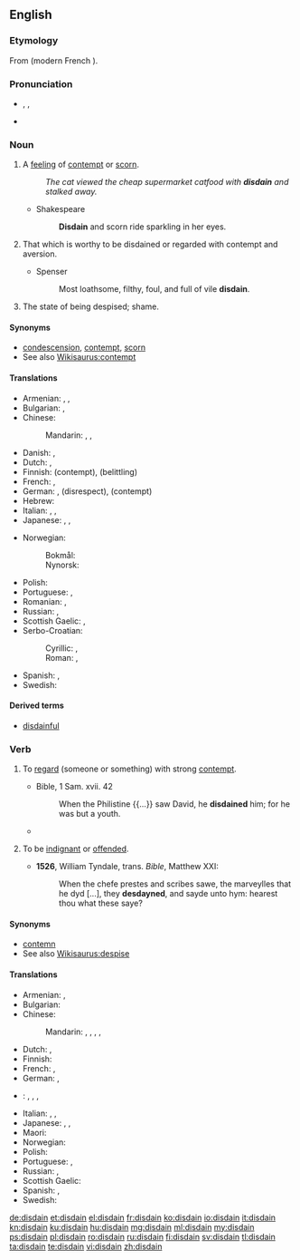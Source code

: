 {{was wotd|2010|January|19}}
==English==
{{wikipedia|dab=disdain}}

===Etymology===
From {{etyl|fro|en}} {{term|desdeignier|lang=fro}} (modern French {{term|dédaigner|lang=fr}}).

===Pronunciation===
* {{enPR|dĭs-dān'}}, {{IPA|/dɪsˈdeɪn/}}, {{X-SAMPA|/dIs"deIn/}}
* {{rhymes|eɪn}}

===Noun===
{{en-noun|-}}

# {{context|uncountable|lang=en}} A [[feeling]] of [[contempt]] or [[scorn]].
#: ''The cat viewed the cheap supermarket catfood with '''disdain''' and stalked away.''
#* Shakespeare
#*: '''Disdain''' and scorn ride sparkling in her eyes.
# {{context|obsolete|lang=en}} That which is worthy to be disdained or regarded with contempt and aversion.
#* Spenser
#*: Most loathsome, filthy, foul, and full of vile '''disdain'''.
# {{context|obsolete|lang=en}} The state of being despised; shame.
#: {{rfquotek|Shakespeare}}

====Synonyms====
* [[condescension]], [[contempt]], [[scorn]]
* See also [[Wikisaurus:contempt]]

====Translations====
{{trans-top|feeling of contempt or scorn}}
* Armenian: {{t-|hy|արհամարհանք|tr=arhamarhank’}}, {{t-|hy|քամահրանք|tr=k’amahrank’}}, {{t-|hy|գոռոզություն|tr=goṙozut’yun}}
* Bulgarian: {{t+|bg|презрение|n}}, {{t+|bg|пренебрежение|n}}
* Chinese:
*: Mandarin: {{t|cmn|不屑|tr=bùxiè|sc=Hani}}, {{t|cmn|蔑視|sc=Hani}}, {{t|cmn|蔑视|tr=mièshì|sc=Hani}}
* Danish: {{t-|da|despekt}}, {{t-|da|foragt}}
* Dutch: {{t-|nl|ongenoegen}}, {{t-|nl|verachting|f}}
* Finnish: {{t-|fi|halveksunta}} (contempt), {{t-|fi|väheksyntä}} (belittling)
* French: {{t+|fr|dédain|m}}, {{t+|fr|mépris|m}}
* German: {{t+|de|Verachtung|f}}, {{t-|de|Geringschätzung|f}} (disrespect), {{t-|de|Missachtung|f}} (contempt)
* Hebrew: {{t-|he|בוז|tr=buz|sc=Hebr}}
* Italian: {{t-|it|sdegno|m}}, {{t-|it|disdegno|m}}, {{t+|it|disprezzo|m}}
* Japanese: {{t+|ja|軽蔑|tr=けいべつ, keibetsu|sc=Jpan}}, {{t+|ja|蔑視|tr=べっし, besshi|sc=Jpan}}, {{t+|ja|侮蔑|tr=ぶべつ, bubetsu|sc=Jpan}}
{{trans-mid}}
* Norwegian:
*: Bokmål: {{t+|no|forakt|m}}
*: Nynorsk: {{t-|nn|forakt|f}}
* Polish: {{t+|pl|pogarda|f}}
* Portuguese: {{t+|pt|desdém|m}}, {{t+|pt|desprezo|m}}
* Romanian: {{t+|ro|desconsiderare|f}}, {{t+|ro|dispreț|n}}
* Russian: {{t+|ru|презрение|n|tr=prezrénije}}, {{t+|ru|пренебрежение|n|tr=prenebrežénije}}
* Scottish Gaelic: {{t-|gd|tàire|f}}, {{t-|gd|dìmeas|f}}
* Serbo-Croatian:
*: Cyrillic: {{t-|sh|презир|m}}, {{t-|sh|пријезир|m}}
*: Roman: {{t-|sh|prezir|m}}, {{t-|sh|prijezir|m}}
* Spanish: {{t+|es|desdén|m}}, {{t+|es|desprecio|m}}
* Swedish: {{t+|sv|förakt}}
{{trans-bottom}}

====Derived terms====
* [[disdainful]]

===Verb===
{{en-verb}}

# {{context|transitive|lang=en}} To [[regard]] (someone or something) with strong [[contempt]].
#* Bible, 1 Sam. xvii. 42
#*: When the Philistine {{...}} saw David, he '''disdained''' him; for he was but a youth.
#* {{quote-news|year=2012|date=November 7|author=Matt Bai|title=Winning a Second Term, Obama Will Confront Familiar Headwinds|work=New York Times|url=http://www.nytimes.com/2012/11/07/us/politics/in-president-obamas-second-term-familiar-challenges.html?pagewanted=all&_r=0
|passage=The country’s first black president, and its first president to reach adulthood after the Vietnam War and Watergate, Mr. Obama seemed like a digital-age leader who could at last dislodge the stalemate between those who clung to the government of the Great Society, on the one hand, and those who '''disdained''' the very idea of government, on the other.}}
# {{context|intransitive|obsolete|lang=en}} To be [[indignant]] or [[offended]].
#* '''1526''', William Tyndale, trans. ''Bible'', Matthew XXI:
#*: When the chefe prestes and scribes sawe, the marveylles that he dyd [...], they '''desdayned''', and sayde unto hym: hearest thou what these saye?

====Synonyms====
* [[contemn]]
* See also [[Wikisaurus:despise]]

====Translations====
{{trans-top|to regard someone with strong contempt}}
* Armenian: {{t-|hy|արհամարհել|tr=arhamarhel}}, {{t-|hy|քամահրել|tr=k’amahrel}}
* Bulgarian: {{t+|bg|презирам}}
* Chinese:
*: Mandarin: {{t|cmn|不屑|tr=bùxiè|sc=Hani}}, {{t|cmn|蔑視|sc=Hani}}, {{t|cmn|蔑视|tr=mièshì|sc=Hani}}, {{t|cmn|輕蔑|sc=Hani}}, {{t|cmn|轻蔑|tr=qīngmiè|sc=Hani}}
* Dutch: {{t+|nl|minachten}}, {{t-|nl|versmaden}}
* Finnish: {{t-|fi|halveksua}}
* French: {{t+|fr|dédaigner}}, {{t+|fr|mépriser}}
* German: {{t+|de|verachten}}, {{t+|de|verschmähen}}
* {{ttbc|id}}: {{t+|id|hina|alt=menghina?}} <!-- was "[[hina|menghina]]?" -->, {{tø|id|[[anggap|menganggap]] [[rendah]]?}} <!-- was "[[anggap|menganggap]] [[rendah]]?" -->, {{t+|id|rendah|alt=merendahkan?}} <!-- was "[[rendah|merendahkan]]?" -->, {{t+|id|benci|alt=membenci?}} <!-- was "[[benci|membenci]]?" - WTF do the question marks mean? -->
{{trans-mid}}
* Italian: {{t-|it|sdegnare}}, {{t-|it|sprezzare}}, {{t+|it|spregiare}}
* Japanese: {{t+|ja|軽蔑|tr=けいべつする, keibetsu-suru|alt=軽蔑する|sc=Jpan}}, {{t-|ja|侮る|tr=あなどる, anadoru|sc=Jpan}}, {{t-|ja|見くびる|tr=みくびる, mikubiru|sc=Jpan}}
* Maori: {{t-|mi|whakatoa}}
* Norwegian: {{t-|no|forakte}}
* Polish: {{t+|pl|gardzić}}
* Portuguese: {{t+|pt|desdenhar}}, {{t+|pt|desprezar}}
* Russian: {{t+|ru|презирать|tr=prezirát’}} {{impf}}, {{t+|ru|презреть|tr=prezrét’}} {{pf.}}
* Scottish Gaelic: {{t-|gd|tàire|f}}
* Spanish: {{t+|es|desdeñar}}, {{t+|es|despreciar}}
* Swedish: {{t+|sv|förakta}}
{{trans-bottom}}

[[de:disdain]]
[[et:disdain]]
[[el:disdain]]
[[fr:disdain]]
[[ko:disdain]]
[[io:disdain]]
[[it:disdain]]
[[kn:disdain]]
[[ku:disdain]]
[[hu:disdain]]
[[mg:disdain]]
[[ml:disdain]]
[[my:disdain]]
[[ps:disdain]]
[[pl:disdain]]
[[ro:disdain]]
[[ru:disdain]]
[[fi:disdain]]
[[sv:disdain]]
[[tl:disdain]]
[[ta:disdain]]
[[te:disdain]]
[[vi:disdain]]
[[zh:disdain]]